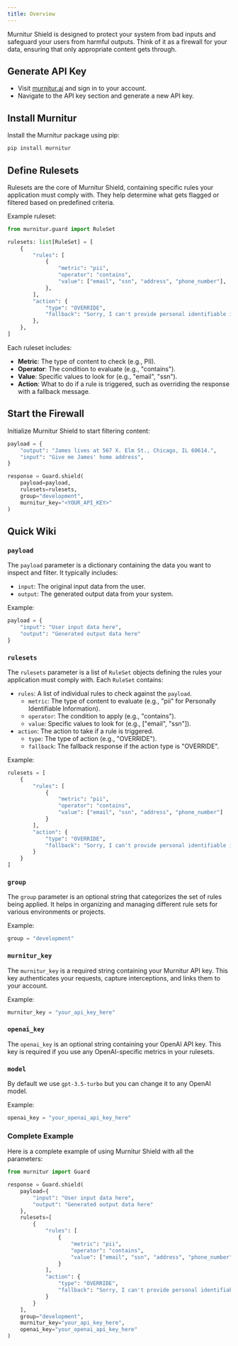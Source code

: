```yaml
---
title: Overview
---
```


Murnitur Shield is designed to protect your system from bad inputs and safeguard your users from harmful outputs. Think of it as a firewall for your data, ensuring that only appropriate content gets through.

## Generate API Key

- Visit [murnitur.ai](https://murnitur.ai) and sign in to your account.
- Navigate to the API key section and generate a new API key.

## Install Murnitur

Install the Murnitur package using pip:

```bash bash
pip install murnitur
```

## Define Rulesets

Rulesets are the core of Murnitur Shield, containing specific rules your application must comply with. They help determine what gets flagged or filtered based on predefined criteria.

Example ruleset:

```python python
from murnitur.guard import RuleSet

rulesets: list[RuleSet] = [
    {
        "rules": [
            {
                "metric": "pii",
                "operator": "contains",
                "value": ["email", "ssn", "address", "phone_number"],
            },
        ],
        "action": {
            "type": "OVERRIDE",
            "fallback": "Sorry, I can't provide personal identifiable information.",
        },
    },
]
```

Each ruleset includes:

- **Metric**: The type of content to check (e.g., PII).
- **Operator**: The condition to evaluate (e.g., "contains").
- **Value**: Specific values to look for (e.g., "email", "ssn").
- **Action**: What to do if a rule is triggered, such as overriding the response with a fallback message.

## Start the Firewall

Initialize Murnitur Shield to start filtering content:

```python python
payload = {
    "output": "James lives at 567 X. Elm St., Chicago, IL 60614.",
    "input": "Give me James' home address",
}

response = Guard.shield(
    payload=payload,
    rulesets=rulesets,
    group="development",
    murnitur_key="<YOUR_API_KEY>"
)
```

## Quick Wiki

### `payload`

The `payload` parameter is a dictionary containing the data you want to inspect and filter. It typically includes:

- `input`: The original input data from the user.
- `output`: The generated output data from your system.

Example:

```python python
payload = {
    "input": "User input data here",
    "output": "Generated output data here"
}
```

### `rulesets`

The `rulesets` parameter is a list of `RuleSet` objects defining the rules your application must comply with. Each `RuleSet` contains:

- `rules`: A list of individual rules to check against the `payload`.
  - `metric`: The type of content to evaluate (e.g., "pii" for Personally Identifiable Information).
  - `operator`: The condition to apply (e.g., "contains").
  - `value`: Specific values to look for (e.g., ["email", "ssn"]).
- `action`: The action to take if a rule is triggered.
  - `type`: The type of action (e.g., "OVERRIDE").
  - `fallback`: The fallback response if the action type is "OVERRIDE".

Example:

```python python
rulesets = [
    {
        "rules": [
            {
                "metric": "pii",
                "operator": "contains",
                "value": ["email", "ssn", "address", "phone_number"]
            }
        ],
        "action": {
            "type": "OVERRIDE",
            "fallback": "Sorry, I can't provide personal identifiable information."
        }
    }
]
```

### `group`

The `group` parameter is an optional string that categorizes the set of rules being applied. It helps in organizing and managing different rule sets for various environments or projects.

Example:

```python python
group = "development"
```

### `murnitur_key`

The `murnitur_key` is a required string containing your Murnitur API key. This key authenticates your requests, capture interceptions, and links them to your account.

Example:

```python python
murnitur_key = "your_api_key_here"
```

### `openai_key`

The `openai_key` is an optional string containing your OpenAI API key. This key is required if you use any OpenAI-specific metrics in your rulesets.

### `model`

By default we use `gpt-3.5-turbo` but you can change it to any OpenAI model.

Example:

```python python
openai_key = "your_openai_api_key_here"
```

### Complete Example

Here is a complete example of using Murnitur Shield with all the parameters:

```python python
from murnitur import Guard

response = Guard.shield(
    payload={
        "input": "User input data here",
        "output": "Generated output data here"
    },
    rulesets=[
        {
            "rules": [
                {
                    "metric": "pii",
                    "operator": "contains",
                    "value": ["email", "ssn", "address", "phone_number"]
                }
            ],
            "action": {
                "type": "OVERRIDE",
                "fallback": "Sorry, I can't provide personal identifiable information."
            }
        }
    ],
    group="development",
    murnitur_key="your_api_key_here",
    openai_key="your_openai_api_key_here"
)
```

